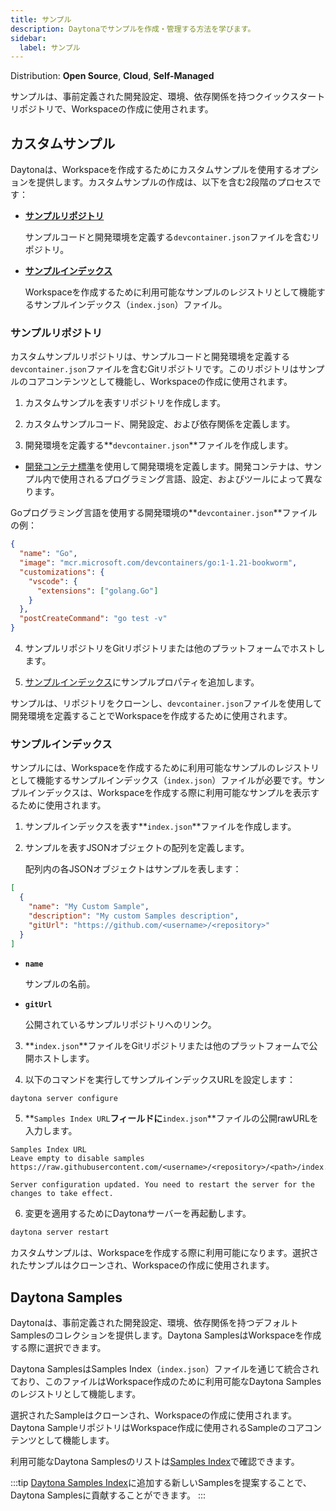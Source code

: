 ```yaml
---
title: サンプル
description: Daytonaでサンプルを作成・管理する方法を学びます。
sidebar:
  label: サンプル
---
```




<Label>Distribution: **Open Source**, **Cloud**, **Self-Managed**</Label>

サンプルは、事前定義された開発設定、環境、依存関係を持つクイックスタートリポジトリで、Workspaceの作成に使用されます。

## カスタムサンプル

Daytonaは、Workspaceを作成するためにカスタムサンプルを使用するオプションを提供します。カスタムサンプルの作成は、以下を含む2段階のプロセスです：

- [**サンプルリポジトリ**](#sample-repository)

  サンプルコードと開発環境を定義する`devcontainer.json`ファイルを含むリポジトリ。

- [**サンプルインデックス**](#samples-index)

  Workspaceを作成するために利用可能なサンプルのレジストリとして機能するサンプルインデックス（`index.json`）ファイル。

### サンプルリポジトリ

カスタムサンプルリポジトリは、サンプルコードと開発環境を定義する`devcontainer.json`ファイルを含むGitリポジトリです。このリポジトリはサンプルのコアコンテンツとして機能し、Workspaceの作成に使用されます。

1. カスタムサンプルを表すリポジトリを作成します。

2. カスタムサンプルコード、開発設定、および依存関係を定義します。

3. 開発環境を定義する**`devcontainer.json`**ファイルを作成します。

- [開発コンテナ標準](https://containers.dev/)を使用して開発環境を定義します。開発コンテナは、サンプル内で使用されるプログラミング言語、設定、およびツールによって異なります。

Goプログラミング言語を使用する開発環境の**`devcontainer.json`**ファイルの例：

```json
{
  "name": "Go",
  "image": "mcr.microsoft.com/devcontainers/go:1-1.21-bookworm",
  "customizations": {
    "vscode": {
      "extensions": ["golang.Go"]
    }
  },
  "postCreateCommand": "go test -v"
}
```

4. サンプルリポジトリをGitリポジトリまたは他のプラットフォームでホストします。

5. [サンプルインデックス](#samples-index)にサンプルプロパティを追加します。

サンプルは、リポジトリをクローンし、`devcontainer.json`ファイルを使用して開発環境を定義することでWorkspaceを作成するために使用されます。

### サンプルインデックス

サンプルには、Workspaceを作成するために利用可能なサンプルのレジストリとして機能するサンプルインデックス（`index.json`）ファイルが必要です。サンプルインデックスは、Workspaceを作成する際に利用可能なサンプルを表示するために使用されます。

1. サンプルインデックスを表す**`index.json`**ファイルを作成します。

2. サンプルを表すJSONオブジェクトの配列を定義します。

   配列内の各JSONオブジェクトはサンプルを表します：

```json
[
  {
    "name": "My Custom Sample",
    "description": "My custom Samples description",
    "gitUrl": "https://github.com/<username>/<repository>"
  }
]
```

- **`name`**

  サンプルの名前。

- **`gitUrl`**

  公開されているサンプルリポジトリへのリンク。

3. **`index.json`**ファイルをGitリポジトリまたは他のプラットフォームで公開ホストします。

4. 以下のコマンドを実行してサンプルインデックスURLを設定します：

```sh
daytona server configure
```

5. **`Samples Index URL`**フィールドに**`index.json`**ファイルの公開rawURLを入力します。

```text
Samples Index URL
Leave empty to disable samples
https://raw.githubusercontent.com/<username>/<repository>/<path>/index.json
```

```text
Server configuration updated. You need to restart the server for the changes to take effect.
```

6. 変更を適用するためにDaytonaサーバーを再起動します。

```sh
daytona server restart
```

カスタムサンプルは、Workspaceを作成する際に利用可能になります。選択されたサンプルはクローンされ、Workspaceの作成に使用されます。

## Daytona Samples

Daytonaは、事前定義された開発設定、環境、依存関係を持つデフォルトSamplesのコレクションを提供します。Daytona SamplesはWorkspaceを作成する際に選択できます。

Daytona SamplesはSamples Index（`index.json`）ファイルを通じて統合されており、このファイルはWorkspace作成のために利用可能なDaytona Samplesのレジストリとして機能します。

選択されたSampleはクローンされ、Workspaceの作成に使用されます。Daytona SampleリポジトリはWorkspace作成に使用されるSampleのコアコンテンツとして機能します。

利用可能なDaytona Samplesのリストは[Samples Index](https://github.com/daytonaio/daytona/blob/main/hack/samples/index.json)で確認できます。

:::tip
[Daytona Samples Index](https://github.com/daytonaio/daytona/blob/main/hack/samples/index.json)に追加する新しいSamplesを提案することで、Daytona Samplesに貢献することができます。
:::
